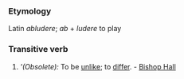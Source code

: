 ===Etymology===
Latin ''abludere''; ''ab'' + ''ludere'' to play
===Transitive verb===
#'''(Obsolete):'' To be [[unlike]]; to [[differ]]. - [[Bishop Hall]]